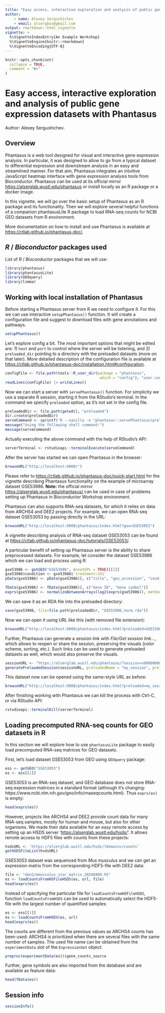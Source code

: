 ```yaml
---
title: "Easy access, interactive exploration and analysis of public gene expression datasets with Phantasus"
author: 
    - name: Alexey Sergushichev
    - email: alsergbox@gmail.com
output: rmarkdown::html_vignette
vignette: >
  %\VignetteIndexEntry{An Example Workshop}
  %\VignetteEngine{knitr::rmarkdown}
  %\VignetteEncoding{UTF-8}
---
```



```r
knitr::opts_chunk$set(
  collapse = TRUE,
  comment = "#>"
)
```

# Easy access, interactive exploration and analysis of public gene expression datasets with Phantasus

Author: Alexey Sergushichev.


## Overview

Phantasus is a web tool designed for visual and interactive gene expression analysis. In particular, it was designed to allow to go from a typical dataset to differential expression and downstream analysis in an easy and streamlined manner. For that aim, Phantasus integrates an intuitive JavaScript heatmap interface with gene expression analysis tools from Bioconductor. Phantasus can be used at its official mirror <https://alserglab.wustl.edu/phantasus> or install locally as an R package or a docker image. 

In this vignette, we will go over the basic setup of Phantasus as an R package and its functionality.
Then we will explore several helpful functions of a companion phantasusLite R package
to load RNA-seq counts for NCBI GEO datasets from R environment.

More documentation on how to install and use Phantasus is available at <https://ctlab.github.io/phantasus-doc/>.

## _R_ / _Bioconductor_ packages used

List of _R_ / _Bioconductor_ packages that we will use:

```r
library(phantasus)
library(phantasusLite)
library(GEOquery)
library(limma)
```

## Working with local installation of Phantasus 

Before starting a Phantasus server from R we need to configure it. 
For this we can use interactive `setupPhantasus()` function. 
It will create a configuration file and suggest to download files with gene annotations and pathways.

```r
setupPhantasus()
```

Let's explore config a bit. The most important options that might be edited are:
1) `host` and `port` to control where the server will be listening, and
2) `preloaded_dir` pointing to a directory with the preloaded datasets (more on that later).
More detailed description of the configuration file is available at <https://ctlab.github.io/phantasus-doc/installation.html#configuration>.

```r
configFile <- file.path(tools::R_user_dir(package = "phantasus", 
                                           which = "config"), "user.conf")
readLines(configFile) |> writeLines()
```

Now we can start a server with `servePhantasus()` function. 
For simplicity we use a separate R session, starting it from the RStudio's terminal.
In the command we specify `preloaded` option, as it's not set in the config file.

```r
preloadedDir <- file.path(getwd(), "preloaded")
dir.create(preloadedDir)
serveCommand <- sprintf('R --vanilla -e "phantasus::servePhantasus(preloaded=\'%s\')"', preloadedDir)
message("Using the following shell command:")
message(serveCommand)
```

Actually executing the above command with the help of RStudio's API:
```r
serverTerminal <- rstudioapi::terminalExecute(serveCommand)
```

After the server has started we can open Phantasus in the browser:

```r
browseURL("http://localhost:8000/")
```

Please refer to <https://ctlab.github.io/phantasus-doc/quick-start.html> for the vignette
describing Phantasus functionality on the example of microarray dataset GSE53986.
**Note:** the official mirror <https://alserglab.wustl.edu/phantasus/> can be used
in case of problems setting up Phantasus in Bioconductor Workshop environment.

Phantasus can also supports RNA-seq datasets, for which it relies on data from ARCHS4 and DEE2 projects.
For example, we can open RNA-seq dataset GSE53053 by passing directly in the URL:

```r
browseURL("http://localhost:8000/phantasus/index.html?geo=GSE53053")
```

A vignette describing analysis of RNA-seq dataset GSE53053 can be found at <https://ctlab.github.io/phantasus-doc/tutorials/GSE53053/>. 

A particular benefit of setting up Phantasus server is the ability to share
preprocessed datasets. For example, let consider the dataset GSE53986
which we can load and process using R:

```r
gse53986 <- getGEO("GSE53986", AnnotGPL = TRUE)[[1]]
gse53986$condition <- gse53986$`treatment:ch1`
pData(gse53986) <- pData(gse53986)[, c("title", "geo_accession", "condition")]

fData(gse53986) <- fData(gse53986)[, c("Gene ID", "Gene symbol")]
exprs(gse53986) <- normalizeBetweenArrays(log2(exprs(gse53986)), method="quantile")
```

We can save it as an RDA file into the preloaded directory: 

```r
save(gse53986, file=file.path(preloadedDir, "GSE53986_norm.rda"))
```

Now we can open it using URL like this (with removed file extension):

```r
browseURL("http://localhost:8000/phantasus/index.html?preloaded=GSE53986_norm")
```

Further, Phantasus can generate a session link with _File/Get session link..._, which 
allows to reopen or share the session, preserving the visuals (color scheme, sorting, etc.).
Such links can be used to generate preloaded datasets as well, which would also preserve the visuals.

```r
sessionURL <- "https://alserglab.wustl.edu/phantasus/?session=x00000000000000" # use your own URL here
generatePreloadedSession(sessionURL, preloadedName = "my_session", preloadedDir = preloadedDir)
```

This dataset now can be opened using the same-style URL as before:

```r
browseURL("http://localhost:8000/phantasus/index.html?preloaded=my_session")
```

After finishing working with Phantasus we can kill the process
with Ctrl-C, or via RStudio API:
```r
rstudioapi::terminalKill(serverTerminal)
```

## Loading precomputed RNA-seq counts for GEO datasets in R

In this section we will explore how to use `phantasusLite` package to easily
load precomputed RNA-seq matrices for GEO datasets. 

First, let's load dataset GSE53053 from GEO using `GEOquery` package:

```r
ess <- getGEO("GSE53053")
es <- ess[[1]]
```

GSE53053 is an RNA-seq dataset, and GEO database does not store RNA-seq expression matrices
in a standard format (although it's changing: https://www.ncbi.nlm.nih.gov/geo/info/rnaseqcounts.html).
Thus `exprs(es)` is empty:

```r
head(exprs(es))
```

However, projects like ARCHS4 and DEE2 provide count data for many RNA-seq samples,
mostly for human and mouse, but also for other organisms.
We made their data available for an easy remote access by setting up an HSDS server
'<https://alserglab.wustl.edu/hsds/>'. It allows remote access to HDF5 files with counts
from these projects:

```r
hsdsURL <- 'https://alserglab.wustl.edu/hsds/?domain=/counts'
getHSDSFileList(hsdsURL)
```

GSE53053 dataset was sequenced from *Mus musculus* and we can get an expression matrix
from the corresponding HDF5-file with DEE2 data:

```r
file <- "dee2/mmusculus_star_matrix_20240409.h5"
es <- loadCountsFromH5FileHSDS(es, url, file)
head(exprs(es))
```

Instead of specifying the particular file for `loadCountsFromH5FileHSDS`,
function `loadCountsFromHSDS` can be used to automatically select the HDF5-file
with the largest number of quantified samples:

```r
es <- ess[[1]]
es <- loadCountsFromHSDS(es, url)
head(exprs(es))
```

The counts are different from the previous values as ARCHS4 counts has been used:
ARCHS4 is prioritized when there are several files with the same number of samples.
The used file name can be obtained from the `experimentData` slot of the `ExpressionSet` object:

```r
preproc(experimentData(es))$gene_counts_source
```

Further, gene symbols are also imported from the database and are available as feature data:
```r
head(fData(es))
```

## Session info

```r
sessionInfo()
```
